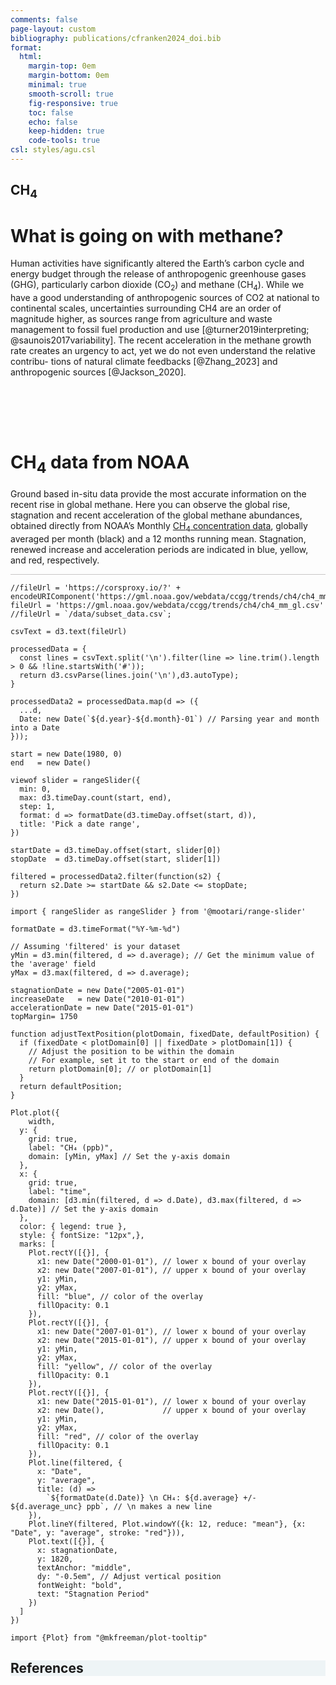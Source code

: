 ```yaml
---
comments: false
page-layout: custom
bibliography: publications/cfranken2024_doi.bib
format:
  html:
    margin-top: 0em
    margin-bottom: 0em
    minimal: true
    smooth-scroll: true
    fig-responsive: true
    toc: false
    echo: false
    keep-hidden: true
    code-tools: true
csl: styles/agu.csl
---
```



:::: {.hero-small .hero-gradient .hero-ch4}
::: {.container}
# **CH<sub>4</sub>**
:::
::::


:::: {.container}
::: {.about .px-7 .py-5 style="border-bottom: 1px solid #C8C7C7;"} 
# What is going on with methane?

Human activities have significantly altered the Earth’s carbon cycle and energy budget through the release of anthropogenic greenhouse gases (GHG), particularly carbon dioxide (CO<sub>2</sub>) and methane (CH<sub>4</sub>). While we have a good understanding of anthropogenic sources of CO2 at national to continental scales, uncertainties surrounding CH4 are an order of magnitude higher, as sources range from agriculture and waste management to fossil fuel production and use [@turner2019interpreting; @saunois2017variability]. The recent acceleration in the methane growth rate creates an urgency to act, yet we do not even understand the relative contribu- tions of natural climate feedbacks [@Zhang_2023] and anthropogenic sources [@Jackson_2020]. 
<div style = "padding-bottom:5rem;"></div> 


# CH<sub>4</sub> data from NOAA

Ground based in-situ data provide the most accurate information on the recent rise in global methane. Here you can observe the global rise, stagnation and recent acceleration of the global methane abundances, obtained directly from NOAA's Monthly [CH<sub>4</sub> concentration data](https://gml.noaa.gov/ccgg/trends_ch4/), globally averaged per month (black) and a 12 months running mean. Stagnation, renewed increase and acceleration periods are indicated in blue, yellow, and red, respectively.

::: 
::: {.plots .py-5}

```ojs
//fileUrl = 'https://corsproxy.io/?' + encodeURIComponent('https://gml.noaa.gov/webdata/ccgg/trends/ch4/ch4_mm_gl.csv');
fileUrl = 'https://gml.noaa.gov/webdata/ccgg/trends/ch4/ch4_mm_gl.csv'
//fileUrl = `/data/subset_data.csv`;
```

```ojs
csvText = d3.text(fileUrl)
```

```ojs
processedData = {
  const lines = csvText.split('\n').filter(line => line.trim().length > 0 && !line.startsWith('#'));
  return d3.csvParse(lines.join('\n'),d3.autoType);
}
```

```ojs
processedData2 = processedData.map(d => ({
  ...d,
  Date: new Date(`${d.year}-${d.month}-01`) // Parsing year and month into a Date
}));
```

```ojs
start = new Date(1980, 0)
end   = new Date()
```

```ojs
viewof slider = rangeSlider({
  min: 0,
  max: d3.timeDay.count(start, end),
  step: 1,
  format: d => formatDate(d3.timeDay.offset(start, d)),
  title: 'Pick a date range',
})
```

```ojs
startDate = d3.timeDay.offset(start, slider[0])
stopDate  = d3.timeDay.offset(start, slider[1]) 
```

```ojs
filtered = processedData2.filter(function(s2) {
  return s2.Date >= startDate && s2.Date <= stopDate;
})
```

```ojs
import { rangeSlider as rangeSlider } from '@mootari/range-slider'
```

```ojs
formatDate = d3.timeFormat("%Y-%m-%d")
```

```ojs
// Assuming 'filtered' is your dataset
yMin = d3.min(filtered, d => d.average); // Get the minimum value of the 'average' field
yMax = d3.max(filtered, d => d.average);
```

```ojs
stagnationDate = new Date("2005-01-01") 
increaseDate   = new Date("2010-01-01") 
accelerationDate = new Date("2015-01-01") 
topMargin= 1750
```

```ojs
function adjustTextPosition(plotDomain, fixedDate, defaultPosition) {
  if (fixedDate < plotDomain[0] || fixedDate > plotDomain[1]) {
    // Adjust the position to be within the domain
    // For example, set it to the start or end of the domain
    return plotDomain[0]; // or plotDomain[1]
  }
  return defaultPosition;
}
```

```ojs
Plot.plot({
    width,
  y: {
    grid: true,
    label: "CH₄ (ppb)",
    domain: [yMin, yMax] // Set the y-axis domain
  },
  x: {
    grid: true,
    label: "time",
    domain: [d3.min(filtered, d => d.Date), d3.max(filtered, d => d.Date)] // Set the y-axis domain
  },
  color: { legend: true },
  style: { fontSize: "12px",},
  marks: [
    Plot.rectY([{}], { 
      x1: new Date("2000-01-01"), // lower x bound of your overlay
      x2: new Date("2007-01-01"), // upper x bound of your overlay
      y1: yMin,
      y2: yMax,
      fill: "blue", // color of the overlay
      fillOpacity: 0.1
    }),
    Plot.rectY([{}], { 
      x1: new Date("2007-01-01"), // lower x bound of your overlay
      x2: new Date("2015-01-01"), // upper x bound of your overlay
      y1: yMin,
      y2: yMax,
      fill: "yellow", // color of the overlay
      fillOpacity: 0.1
    }),
    Plot.rectY([{}], { 
      x1: new Date("2015-01-01"), // lower x bound of your overlay
      x2: new Date(),             // upper x bound of your overlay
      y1: yMin,
      y2: yMax,
      fill: "red", // color of the overlay
      fillOpacity: 0.1
    }),
    Plot.line(filtered, { 
      x: "Date", 
      y: "average",
      title: (d) =>
        `${formatDate(d.Date)} \n CH₄: ${d.average} +/- ${d.average_unc} ppb`, // \n makes a new line
    }),
    Plot.lineY(filtered, Plot.windowY({k: 12, reduce: "mean"}, {x: "Date", y: "average", stroke: "red"})),
    Plot.text([{}], {
      x: stagnationDate,
      y: 1820,
      textAnchor: "middle",
      dy: "-0.5em", // Adjust vertical position
      fontWeight: "bold",
      text: "Stagnation Period"
    })
  ]
})
```

```ojs
import {Plot} from "@mkfreeman/plot-tooltip"
```

:::
::::

::::: {.wrapper style="background-color:#EEF4F6"}
:::: {.container .px-7}
# References {.pt-4}

::: {#refs .pb-5 .pt-2}
:::
::::
:::::
